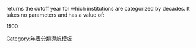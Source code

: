 <noinclude>
{{Eiei}}

'''{{PAGENAME}}''' returns the cutoff year for which institutions are categorized by decades. It takes no parameters and has a value of:

[[Category:年表分類導航模板]]

</noinclude>1500